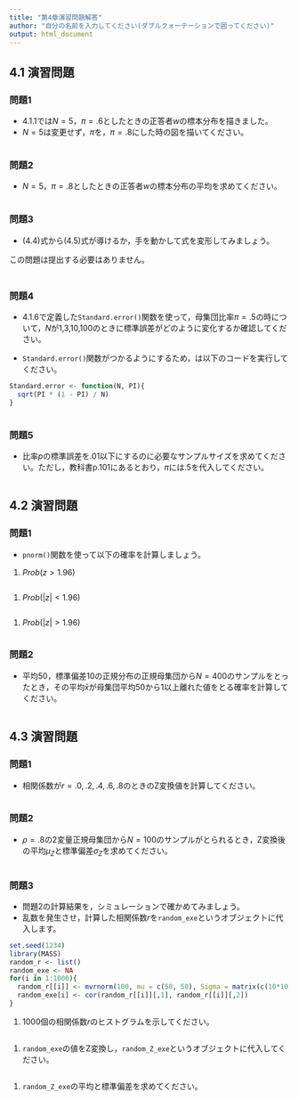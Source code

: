 ```yaml
---
title: "第4章演習問題解答"
author: "自分の名前を入力してください(ダブルクォーテーションで囲ってください)"  
output: html_document
---
```


## 4.1 演習問題  

### 問題1  

- 4.1.1では$N = 5$，$\pi = .6$としたときの正答者$w$の標本分布を描きました。
- $N = 5$は変更せず，$\pi$を，$\pi = .8$にした時の図を描いてください。  

```r


```

### 問題2    

- $N = 5$，$\pi = .8$としたときの正答者$w$の標本分布の平均を求めてください。  

```r


```

### 問題3   

- (4.4)式から(4.5)式が導けるか，手を動かして式を変形してみましょう。  

この問題は提出する必要はありません。  
　 


### 問題4 {-}  

- 4.1.6で定義した`Standard.error()`関数を使って，母集団比率$\pi = .5$の時について，$N$が1,3,10,100のときに標準誤差がどのように変化するか確認してください。  

- `Standard.error()`関数がつかるようにするため，は以下のコードを実行してください。  

```r
Standard.error <- function(N, PI){
  sqrt(PI * (1 - PI) / N)
}
```  

```r


```

### 問題5   

- 比率$p$の標準誤差を$.01$以下にするのに必要なサンプルサイズを求めてください。ただし，教科書p.101にあるとおり，$\pi$には$.5$を代入してください。  
```r


```

## 4.2 演習問題    

### 問題1  

- `pnorm()`関数を使って以下の確率を計算しましょう。  

1. $Prob(z > 1.96)$  
  
```r


```  


1. $Prob(|z| < 1.96)$  

```r


```  

1. $Prob(|z| > 1.96)$  

```r

```

### 問題2    

- 平均50，標準偏差10の正規分布の正規母集団から$N = 400$のサンプルをとったとき，その平均$\bar{x}$が母集団平均50から1以上離れた値をとる確率を計算してください。  

```r

```  

## 4.3 演習問題  

### 問題1   

- 相関係数が$r = .0, .2, .4, .6, .8$のときのZ変換値を計算してください。    


```r

```  

### 問題2   

- $\rho = .8$の2変量正規母集団から$N = 100$のサンプルがとられるとき，Z変換後の平均$\mu_{Z}$と標準偏差$\sigma _{Z}$を求めてください。  

```r

```  



### 問題3   

- 問題2の計算結果を，シミュレーションで確かめてみましょう。  
- 乱数を発生させ，計算した相関係数$r$を`random_exe`というオブジェクトに代入します。    

```r
set.seed(1234)
library(MASS)
random_r <- list()
random_exe <- NA
for(i in 1:1000){
  random_r[[i]] <- mvrnorm(100, mu = c(50, 50), Sigma = matrix(c(10*10, 10*10*0.8, 10*10*0.8, 10*10), ncol = 2))
  random_exe[i] <- cor(random_r[[i]][,1], random_r[[i]][,2])
}  
```  

1. 1000個の相関係数$r$のヒストグラムを示してください。  

```r

```  


1. `random_exe`の値をZ変換し，`random_Z_exe`というオブジェクトに代入してください。  

```r

```  


1. `random_Z_exe`の平均と標準偏差を求めてください。  

```r


```

